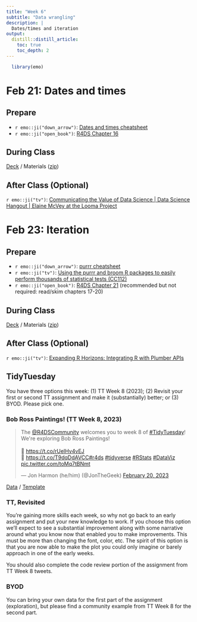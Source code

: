 ```yaml
---
title: "Week 6"
subtitle: "Data wrangling"
description: |
  Dates/times and iteration
output:
  distill::distill_article:
    toc: true
    toc_depth: 2
---
```


```r
  library(emo)
```

# Feb 21: Dates and times

## Prepare

* `r emo::ji("down_arrow")`: [Dates and times cheatsheet](https://raw.githubusercontent.com/rstudio/cheatsheets/main/lubridate.pdf)
* `r emo::ji("open_book")`: [R4DS Chapter 16](https://r4ds.had.co.nz/dates-and-times.html)
  
## During Class

[Deck](https://ericpgreen.github.io/glhlth562/materials/wrangling7/wrangling7_deck.html) / Materials ([zip](https://www.dropbox.com/s/4g06bxw6xm6wj4c/wrangling7.zip?dl=1))

## After Class (Optional)

`r emo::ji("tv")`: [Communicating the Value of Data Science | Data Science Hangout | Elaine McVey at the Looma Project](https://youtu.be/IkqItgPSPro)

# Feb 23: Iteration

## Prepare

* `r emo::ji("down_arrow")`: [purrr cheatsheet](https://raw.githubusercontent.com/rstudio/cheatsheets/main/purrr.pdf)
* `r emo::ji("tv")`: [Using the purrr and broom R packages to easily perform thousands of statistical tests (CC112)](https://www.youtube.com/watch?v=lhst1oc9mKQ)
* `r emo::ji("open_book")`: [R4DS Chapter 21](https://r4ds.had.co.nz/iteration.html) (recommended but not required: read/skim chapters 17-20)

## During Class

[Deck](https://ericpgreen.github.io/glhlth562/materials/wrangling8/wrangling8_deck.html) / Materials ([zip](https://www.dropbox.com/s/cmzvae8tj6je09e/wrangling8.zip?dl=1))

## After Class (Optional)

`r emo::ji("tv")`: [Expanding R Horizons: Integrating R with Plumber APIs](https://www.rstudio.com/resources/webinars/expanding-r-horizons-integrating-r-with-plumber-apis/)

## TidyTuesday

You have three options this week: (1) TT Week 8 (2023); (2) Revisit your first or second TT assignment and make it (substantially) better; or (3) BYOD. Please pick one.

### Bob Ross Paintings! (TT Week 8, 2023)

<blockquote class="twitter-tweet"><p lang="en" dir="ltr">The <a href="https://twitter.com/R4DScommunity?ref_src=twsrc%5Etfw">@R4DSCommunity</a> welcomes you to week 8 of <a href="https://twitter.com/hashtag/TidyTuesday?src=hash&amp;ref_src=twsrc%5Etfw">#TidyTuesday</a>! We&#39;re exploring Bob Ross Paintings!<br><br>📁 <a href="https://t.co/rUeIHv4vEJ">https://t.co/rUeIHv4vEJ</a><br>📰 <a href="https://t.co/T9dqDdAVCC">https://t.co/T9dqDdAVCC</a><a href="https://twitter.com/hashtag/r4ds?src=hash&amp;ref_src=twsrc%5Etfw">#r4ds</a> <a href="https://twitter.com/hashtag/tidyverse?src=hash&amp;ref_src=twsrc%5Etfw">#tidyverse</a> <a href="https://twitter.com/hashtag/RStats?src=hash&amp;ref_src=twsrc%5Etfw">#RStats</a> <a href="https://twitter.com/hashtag/DataViz?src=hash&amp;ref_src=twsrc%5Etfw">#DataViz</a> <a href="https://t.co/toMq7tBNmt">pic.twitter.com/toMq7tBNmt</a></p>&mdash; Jon Harmon (he/him) (@JonTheGeek) <a href="https://twitter.com/JonTheGeek/status/1627685477741363205?ref_src=twsrc%5Etfw">February 20, 2023</a></blockquote> <script async src="https://platform.twitter.com/widgets.js" charset="utf-8"></script>

[Data](https://github.com/rfordatascience/tidytuesday/blob/master/data/2023/2023-02-21/readme.md) / [Template](https://www.dropbox.com/s/i1mf75oja07985u/tidytuesday.zip?dl=1)

### TT, Revisited

You're gaining more skills each week, so why not go back to an early assignment and put your new knowledge to work. If you choose this option we'll expect to see a substantial improvement along with some narrative around what you know now that enabled you to make improvements. This must be more than changing the font, color, etc. The spirit of this option is that you are now able to make the plot you could only imagine or barely approach in one of the early weeks. 

You should also complete the code review portion of the assignment from TT Week 8 tweets.

### BYOD

You can bring your own data for the first part of the assignment (exploration), but please find a community example from TT Week 8 for the second part.

